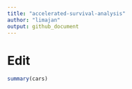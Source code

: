 ```yaml
---
title: "accelerated-survival-analysis"
author: "limajan"
output: github_document
---
```



# Edit

```r
summary(cars)
```